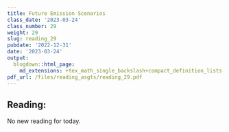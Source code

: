 ```yaml
---
title: Future Emission Scenarios
class_date: '2023-03-24'
class_number: 29
weight: 29
slug: reading_29
pubdate: '2022-12-31'
date: '2023-03-24'
output:
  blogdown::html_page:
    md_extensions: +tex_math_single_backslash+compact_definition_lists
pdf_url: /files/reading_asgts/reading_29.pdf
---
```

## Reading:

No new reading for today.
